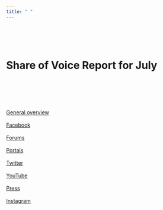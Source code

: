 ```yaml
---
title: " "
---
```


<br>
<br>
<br>


# **Share of Voice Report for July**
<br>
<br>
<br>
<br>



[General overview](https://raw.githack.com/lusiki/Xiaomi/main/7July/General.html)
<br>
<br>
[Facebook](https://raw.githack.com/lusiki/Xiaomi/main/7July/Facebook.html)
<br>
<br>
[Forums](https://raw.githack.com/lusiki/Xiaomi/main/7July/Portals.html)
<br>
<br>
[Portals](https://github.com/lusiki/Xiaomi/blob/main/7July/Portals.html)
<br>
<br>
[Twitter](https://raw.githack.com/lusiki/Xiaomi/main/7July/Twitter.html)
<br>
<br>
[YouTube](https://raw.githack.com/lusiki/Xiaomi/main/7July/YouTube.html)
<br>
<br>
[Press](https://raw.githack.com/lusiki/Xiaomi/main/7July/Press.html)
<br>
<br>
[Instagram](https://raw.githack.com/lusiki/Xiaomi/main/7July/Instagram.html)
